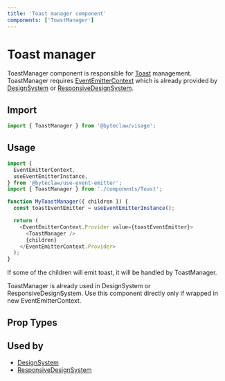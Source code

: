 ```yaml
---
title: 'Toast manager component'
components: ['ToastManager']
---
```


# Toast manager

ToastManager component is responsible for [Toast](/components/feedback/toast) management. ToastManager requires [EventEmitterContext](https://github.com/Byteclaw/hooks/tree/master/packages/use-event-emitter) which is already provided by [DesignSystem](/component/design-system) or [ResponsiveDesignSystem](/component/responsive-design-system).

## Import

```js transpile=false
import { ToastManager } from '@byteclaw/visage';
```

## Usage

```js transpile=false
import {
  EventEmitterContext,
  useEventEmitterInstance,
} from '@byteclaw/use-event-emitter';
import { ToastManager } from './components/Toast';

function MyToastManager({ children }) {
  const toastEventEmitter = useEventEmitterInstance();

  return (
    <EventEmitterContext.Provider value={toastEventEmitter}>
      <ToastManager />
      {children}
    </EventEmitterContext.Provider>
  );
}
```

If some of the children will emit toast, it will be handled by ToastManager.

<Banner status="warning">
  ToastManager is already used in DesignSystem or ResponsiveDesignSystem. Use
  this component directly only if wrapped in new EventEmitterContext.
</Banner>

## Prop Types

<PropTypes component="ToastManager" />

## Used by

- [DesignSystem](/component/design-system)
- [ResponsiveDesignSystem](/component/responsive-design-system)
